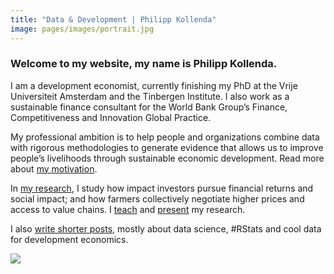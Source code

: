 ```yaml
---
title: "Data & Development | Philipp Kollenda"
image: pages/images/portrait.jpg
---
```


### Welcome to my website, my name is Philipp Kollenda.

I am a development economist, currently finishing my PhD at the Vrije Universiteit Amsterdam and the Tinbergen Institute. I also work as a sustainable finance consultant for the World Bank Group's Finance, Competitiveness and Innovation Global Practice.

My professional ambition is to help people and organizations combine data with rigorous methodologies to generate evidence that allows us to improve people's livelihoods through sustainable economic development. Read more about [my motivation](pages/motivation.qmd).

In [my research](pages/research.qmd), I study how impact investors pursue financial returns and social impact; and how farmers collectively negotiate higher prices and access to value chains. I [teach](pages/teaching.qmd) and [present](pages/presentations.qmd) my research.

I also [write shorter posts](blog.qmd), mostly about data science, #RStats and cool data for development economics.  

![](pages/images/portrait.jpg)